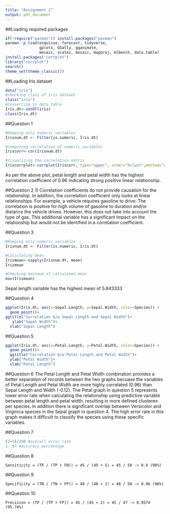 ---
title: "Assignment 1"
output: pdf_document
---
##Loading required packages
```{r loadpackages}
if(!require("pacman")) install.packages("pacman")
pacman::p_load(esquisse, forecast, tidyverse, 
               gplots, GGally, gganimate,
               mosaic, scales, mosaic, mapproj, mlbench, data.table)
install.packages("corrplot")
library("corrplot")
search()
theme_set(theme_classic())
```

##Loading Iris dataset

```{r Iris Data Table}
data("iris")
#checking class of iris dataset
class("iris")
#Converting to data.table 
Iris.dt<-setDT(iris)
class(Iris.dt)

```
##Question 1
```{r Question 1}
#Keeping only numeric variables
Irisnum.dt <- Filter(is.numeric, Iris.dt)

#computing correlation of numeric variables
Iriscorr<-cor(Irisnum.dt)

#Visualizing the correlation matrix
Iriscorrplot<-corrplot(Iriscorr, type="upper", order="hclust",method="circle",addCoef.col = "Green")

```
As per the above plot, petal length and petal width has the highest correlation coefficient of 0.96 indicating strong positive linear relationship.

##Question 2
1) Correlation coefficients do not provide causation for the relationship. In addition, the correlation coefficient only looks at linear relationships. For example, a vehicle requires gasoline to drive. The correlation is positive for high volume of gasoline to duration and/or distance the vehicle drives. However, this does not take into account the type of gas. This additional variable has a significant impact on the relationship but would not be identified in a correlation coefficient.

##Question 3
```{r Mean}
#Keeping only numeric variables
Irisnum.dt <- Filter(is.numeric, Iris.dt)

#Calculating mean
Irismean<-sapply(Irisnum.dt, mean)
Irismean
```
```{r}
#Checking maximum of calculated mean
max(Irismean)
```
Sepal.length variable has the highest mean of 5.843333

##Question 4
```{r Sepal Relationship}
ggplot(Iris.dt, aes(x=Sepal.Length, y=Sepal.Width, color=Species)) +
  geom_point()+
ggtitle("Correlation b/w Sepal Length and Sepal Width")+
   ylab("Sepal Width")+
  xlab("Sepal Length")
```

##Question 5
```{r Petal Relatioship}
ggplot(Iris.dt, aes(x=Petal.Length, y=Petal.Width, color=Species)) +
  geom_point()+
  ggtitle("Correlation b/w Petal Length and Petal Width")+
  ylab("Petal Width")+
  xlab("Petal Length")
```


##Question 6 
The Petal Length and Petal Width combination provides a better separation of records between the two graphs becuase the variables of Petal Length and Petal Width are more highly correlated (0.96) than Sepal Length and Width (-0.12). The Petal graph in question 5 represents lower error rate when calculating the relationship using predictive variable between petal length and petal width, resulting in more defined clusteres per species. In addition there is significant overlap between Versicolor and Virginica species in the Sepal graph in question 4. The high error rate in this graph makes it difficult to classify the species using these specific variables. 

##Question 7 
```{r Confusion Matrix Accuracy}
(2+5)/100 #overall error rate
1-.07 #accuracy percentage

```
##Question 8 
```
Sensitivity = (TP / (TP + FN)) = 45 / (45 + 5) = 45 / 50 -> 0.9 (90%)

```

##Question 9 
```
Specificity = (TN / (TN + FP)) = 48 / (48 + 2) = 48 / 50 -> 0.96 (96%)
```

##Question 10 
```
Precision = (TP / (TP + FP)) = 45 / (45 + 2) = 45 / 47 -> 0.9574 (95.74%)

```

